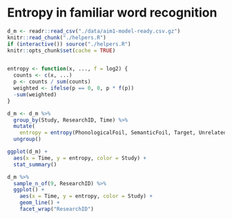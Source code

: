 Entropy in familiar word recognition
===========================================================================

```r
d_m <- readr::read_csv("./data/aim1-model-ready.csv.gz")
knitr::read_chunk("./helpers.R")
if (interactive()) source("./helpers.R")
knitr::opts_chunk$set(cache = TRUE)
```

```r
```

```r
entropy <- function(x, ..., f = log2) {
  counts <- c(x, ...)
  p <- counts / sum(counts)
  weighted <- ifelse(p == 0, 0, p * f(p))
  -sum(weighted)
}

d_m <- d_m %>% 
  group_by(Study, ResearchID, Time) %>% 
  mutate(
    entropy = entropy(PhonologicalFoil, SemanticFoil, Target, Unrelated)) %>% 
  ungroup()

ggplot(d_m) + 
  aes(x = Time, y = entropy, color = Study) + 
  stat_summary()

d_m %>% 
  sample_n_of(9, ResearchID) %>% 
  ggplot() + 
    aes(x = Time, y = entropy, color = Study) + 
    geom_line() + 
    facet_wrap("ResearchID")
```

